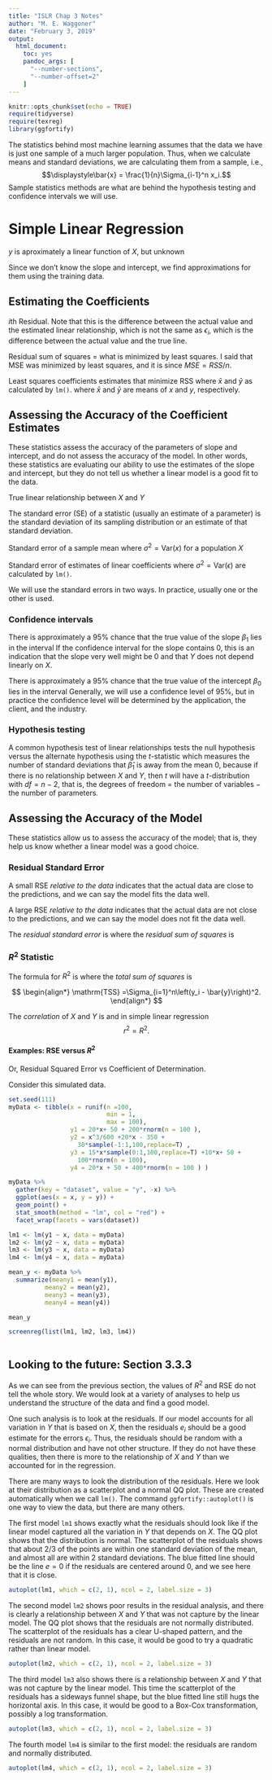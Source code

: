 ```yaml
---
title: "ISLR Chap 3 Notes"
author: "M. E. Waggoner"
date: "February 3, 2019"
output: 
  html_document:
    toc: yes
    pandoc_args: [
      "--number-sections",
      "--number-offset=2"
    ]
---
```


```r
knitr::opts_chunk$set(echo = TRUE)
require(tidyverse)
require(texreg)
library(ggfortify)

```


The statistics behind most machine learning assumes that the data we have is just one sample of a much larger population.  Thus, when we calculate means and standard deviations, we are calculating them from a sample, i.e., 
$$\displaystyle\bar{x} = \frac{1}{n}\Sigma_{i-1}^n x_i.$$
Sample statistics methods are what are behind the hypothesis testing and confidence intervals we will use.

# Simple Linear Regression

$y$ is aproximately a linear function of $X$, but unknown
\begin{align}
Y \approx \beta_0 + \beta_1 X
\end{align}

Since we don't know the slope and intercept, we find approximations for them using the training data.
\begin{align}
\hat{y} = \hat{\beta}_0 + \hat{\beta}_1 x
\end{align}

## Estimating the Coefficients

$i$th Residual.  Note that this is the difference between the actual value and the estimated linear relationship, which is not the same as $\epsilon_i$, which is the difference between the actual value and the true line.
\begin{align*}
e_i = y_i - \hat{y}_i 
\end{align*}

Residual sum of squares = what is minimized by least squares.  I  said that MSE was minimized by least squares, and it is since $MSE = RSS/n$. 
\begin{align}
	\mathrm{RSS} =& e_1^2	+ e_2^2 + \cdots + e_n^2 \nonumber \\ 
	=& \left( y_1 - \hat{y}_1\right)^2 + \left( y_2 - \hat{y}_2\right)^2 + \cdots + \left( y_n - \hat{y}_n\right)^2 \\
	=& \Sigma_{i-1}^n \left( y_i - \hat{y}_i\right)^2 \nonumber
\end{align}

Least squares coefficients estimates that minimize RSS where $\bar{x}$ and $\bar{y}$ as calculated by `lm()`. 
\begin{align}
\hat{\beta}_1 =& \frac{\Sigma_{i = 1}^{n} \left(x_i - \bar{x}\right)\left(y_i - \bar{y}\right)}
                    {\Sigma_{i = 1}^{n} \left(x_i - \bar{x}\right)^2} \nonumber \\
\hat{\beta}_0	=& \bar{y} - \hat{\beta}_1 \bar{x},
\end{align}
where $\bar{x}$ and $\bar{y}$ are means of $x$ and $y$, respectively.





## Assessing the Accuracy of the Coefficient Estimates

These statistics assess the accuracy of the parameters of slope and intercept, and do not assess the accuracy of the model.  In other words, these statistics are evaluating our ability to use the estimates of the slope and intercept, but they do not tell us whether a linear model is a good fit to the data.

True linear relationship between $X$ and $Y$
\begin{align}
	Y = \beta_0 + \beta_1 X + \epsilon
\end{align}

The standard error (SE) of a statistic (usually an estimate of a parameter) is the standard deviation of its sampling distribution or an estimate of that standard deviation.

Standard error of a sample mean where $\sigma^2 = \mathrm{Var}(x)$ for a population $X$
\begin{align}
	\mathrm{Var}\left(\hat{\mu}\right) = \mathrm{SE}\left(\hat{\mu}\right)^2 = \frac{\sigma^2}{n}
\end{align}

Standard error of estimates of linear coefficients where $\sigma^2 = \mathrm{Var}(\epsilon)$ are calculated by `lm()`.
\begin{align}
	\mathrm{SE}\left(\hat{\beta}_0\right)^2 & = 
		\sigma^2\left[ 
			\frac{1}
					 {n} + 
			\frac{\bar{x}^2}
					 {\Sigma_{i - 1}^n\left(x_i - \bar{x}^2\right)} \right] 
			\nonumber \\
	\mathrm{SE}\left(\hat{\beta}_1\right)^2 & = 
		 \frac{\sigma{x}^2}
					{\Sigma_{i - 1}^n \left(x_i - \bar{x}^2\right)}
\end{align}

We will use the standard errors in two ways.  In practice, usually one or the other is used.

### Confidence intervals

There is approximately a 95\% chance that the true value of the slope $\beta_1$ lies in the interval
\begin{align}
	\left[ 	\hat{\beta}_1 - 2 \mathrm{SE}\left( \hat{\beta}_1 \right),
					\hat{\beta}_1 + 2 \mathrm{SE}\left( \hat{\beta}_1 \right) 
					\right].
\end{align}
If the confidence interval for the slope contains 0, this is an indication that the slope very well might be 0 and that $Y$ does not depend linearly on $X$.

There is approximately a 95% chance that the true value of the intercept $\beta_0$ lies in the interval
\begin{align}
	\left[ 	\hat{\beta}_0 - 2 \mathrm{SE}\left( \hat{\beta}_0 \right),
					\hat{\beta}_0 + 2 \mathrm{SE}\left( \hat{\beta}_0 \right) 
					\right].
\end{align}
Generally, we will use a confidence level of 95%, but in practice the confidence level will be determined by the application, the client, and the industry.

### Hypothesis testing

A common hypothesis test of linear relationships tests the null hypothesis
\begin{align}
	H_0&: \text{There is no relationship between }X\text{ and }Y\nonumber \\
	H_0&: \beta_1 = 0
\end{align}
versus the alternate hypothesis
\begin{align}
	H_1&: \text{There is a relationship between }X\text{ and }Y\nonumber \\
	H_1&: \beta_1 \ne 0
\end{align}
using the $t$-statistic
\begin{align}
	t = \frac{\hat{\beta}_1 - 0}{\mathrm{SE}\left(\hat{\beta}_1\right)},
\end{align}
which measures the number of standard deviations that $\hat{\beta}_1$ is away from the mean 0, because if there is no relationship between $X$ and $Y$, then $t$ will have a $t$-distribution with $df = n - 2$, that is, the degrees of freedom = the number of variables $-$ the number of parameters.

## Assessing the Accuracy of the Model

These statistics allow us to assess the accuracy of the model; that is, they help us know whether a linear model was a good choice.

### Residual Standard Error

A small RSE *relative to the data* indicates that the actual data are close to the predictions, and we can say the model fits the data well.  

A large RSE *relative to the data* indicates that the actual data are not close to the predictions, and we can say the model does not fit the data well.

The *residual standard error* is
\begin{align}
	\mathrm{RSE} &= 
		\sqrt{\frac{1}{n-2}\mathrm{RSS}}\nonumber \\
		&=\sqrt{\frac{1}{n-2}\Sigma_{i=1}^n\left(y_i - \hat{y}_i\right)^2} \\
		&\approx  		\mathrm{Var}(\epsilon)^2 \nonumber
\end{align}
where the *residual sum of squares* is
\begin{align}
	\mathrm{RSS} =\Sigma_{i=1}^n\left(y_i - \hat{y}_i\right)^2. 
\end{align}



### $R^2$ Statistic

The formula for $R^2$ is
\begin{align}
	R^2 = \frac{\mathrm{TSS} - \mathrm{RSS}}{\mathrm{RSS}},
\end{align}
where the *total sum of squares* is

$$
\begin{align*}
	\mathrm{TSS} =\Sigma_{i=1}^n\left(y_i - \bar{y}\right)^2. 
\end{align*}
$$


The *correlation* of $X$ and $Y$ is
\begin{align}
r = \mathrm{Cor}(X, Y) = \frac{\Sigma_{i = 1}^n\left(x_i - \bar{x}\right)\left(y_i - \bar{y}\right)}
        {\sqrt{\Sigma_{i = 1}^n\left(x_i - \bar{x}\right)}
					\sqrt{\Sigma_{i = 1}^n\left(y_i - \bar{y}\right)}}
\end{align}
and in simple linear regression $$r^2 = R^2.$$

#### Examples:  RSE versus $R^2$

Or, Residual Squared Error vs Coefficient of Determination. 

Consider this simulated data.

```r
set.seed(111)
myData <- tibble(x = runif(n =100, 
                           min = 1, 
                           max = 100),
                 y1 = 20*x+ 50 + 200*rnorm(n = 100 ),
                 y2 = x^3/600 +20*x - 350 + 
                   30*sample(-1:1,100,replace=T) ,
                 y3 = 15*x*sample(0:1,100,replace=T) +10*x+ 50 + 
                   100*rnorm(n = 100),
                 y4 = 20*x + 50 + 400*rnorm(n = 100 ) )

myData %>% 
  gather(key = "dataset", value = "y", -x) %>% 
  ggplot(aes(x = x, y = y)) +
  geom_point() + 
  stat_smooth(method = "lm", col = "red") +
  facet_wrap(facets = vars(dataset))

lm1 <- lm(y1 ~ x, data = myData)
lm2 <- lm(y2 ~ x, data = myData)
lm3 <- lm(y3 ~ x, data = myData)
lm4 <- lm(y4 ~ x, data = myData)

mean_y <- myData %>% 
  summarize(meany1 = mean(y1),
          meany2 = mean(y2),
          meany3 = mean(y3),
          meany4 = mean(y4))

mean_y

screenreg(list(lm1, lm2, lm3, lm4))



```


## Looking to the future:  Section 3.3.3

As we can see from the previous section, the values of $R^2$ and RSE do not tell the whole story.  We would look at a variety of analyses to help us understand the structure of the data and find a good model.

One such analysis is to look at the residuals.  If our model accounts for all variation in $Y$ that is based on $X$,  then the residuals $e_i$ should be a good estimate for the errors $\epsilon_i$.  Thus, the residuals should be random with a normal distribution and have not other structure.  If they do not have these qualities, then there is more to the relationship of $X$ and $Y$ than we accounted for in the regression.

There are many ways to look the distribution of the residuals.  Here we look at their distribution as a scatterplot and a normal QQ plot.  These are created automatically when we call `lm()`.  The command `ggfortify::autoplot()` is one way to view the data, but there are many others.

The first model `lm1` shows exactly what the residuals should look like if the linear model captured all the variation in $Y$ that depends on $X$.  The QQ plot shows that the distribution is normal.  The scatterplot of the residuals shows that about 2/3 of the points are within one standard deviation of the mean, and almost all are within 2 standard deviations.  The blue fitted line should be the line $e = 0$ if the residuals are centered around 0, and we see here that it is close.



```r
autoplot(lm1, which = c(2, 1), ncol = 2, label.size = 3)
```

The second model `lm2` shows poor results in the residual analysis, and there is clearly a relationship between $X$ and $Y$ that was not capture by the linear model. The QQ plot shows that the residuals are not normally distributed.  The scatterplot of the residuals has a clear U-shaped pattern, and the residuals are not random.  In this case, it would be good to try a quadratic rather than linear model.



```r
autoplot(lm2, which = c(2, 1), ncol = 2, label.size = 3)
```

The third model `lm3` also shows there is a relationship between $X$ and $Y$ that was not capture by the linear model. This time the scatterplot of the residuals has a sideways funnel shape, but the blue fitted line still hugs the horizontal axis.  In this case, it would be good to a Box-Cox transformation, possibly a log transformation.  



```r
autoplot(lm3, which = c(2, 1), ncol = 2, label.size = 3)
```

The fourth model `lm4` is similar to the first model:  the residuals are random and normally distributed.



```r
autoplot(lm4, which = c(2, 1), ncol = 2, label.size = 3)
```
